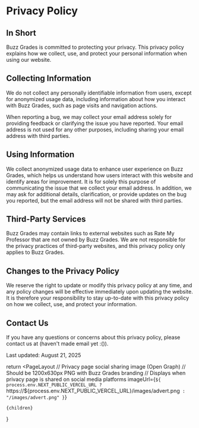 
# Privacy Policy

## In Short
Buzz Grades is committed to protecting your privacy. This privacy policy explains how we collect, use, and protect your personal information when using our website.

## Collecting Information

We do not collect any personally identifiable information from users, except for anonymized usage data, including
information about how you interact with Buzz Grades, such as page visits and navigation actions.

When reporting a bug, we may collect your email address solely for providing feedback or clarifying the issue you have reported.
Your email address is not used for any other purposes, including sharing your email address with third parties.

## Using Information

We collect anonymized usage data to enhance user experience on Buzz Grades, which helps us understand
how users interact with this website and identify areas for improvement. It is for solely this purpose of communicating
the issue that we collect your email address. In addition, we may ask for additional details, clarification, or provide updates
on the bug you reported, but the email address will not be shared with third parties.

## Third-Party Services

Buzz Grades may contain links to external websites such as Rate My Professor that are not owned by Buzz Grades.
We are not responsible for the privacy practices of third-party websites, and this privacy policy only applies to Buzz Grades.

## Changes to the Privacy Policy

We reserve the right to update or modify this privacy policy at any time, and any policy changes will be effective
immediately upon updating the website. It is therefore your responsibility to stay up-to-date with this privacy policy
on how we collect, use, and protect your information.

## Contact Us

If you have any questions or concerns about this privacy policy, please contact us at (haven't made email yet :()).

Last updated: August 21, 2025

  return <PageLayout
    // Privacy page social sharing image (Open Graph)
    // Should be 1200x630px PNG with Buzz Grades branding
    // Displays when privacy page is shared on social media platforms
    imageUrl={`${
      process.env.NEXT_PUBLIC_VERCEL_URL
        ? `https://${process.env.NEXT_PUBLIC_VERCEL_URL}/images/advert.png`
        : "/images/advert.png"
    }`}
  >
    {children}

  </PageLayout>
}
